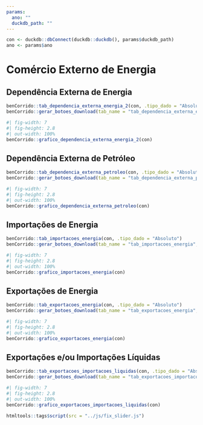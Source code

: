 ```yaml
---
params:
  ano: ""
  duckdb_path: ""
---
```


```r
con <- duckdb::dbConnect(duckdb::duckdb(), params$duckdb_path)
ano <- params$ano
```

# Comércio Externo de Energia

## Dependência Externa de Energia

```r
benCorrido::tab_dependencia_externa_energia_2(con, .tipo_dado = "Absoluto")
benCorrido::gerar_botoes_download(tab_name = "tab_dependencia_externa_energia_2", .tipo_dado = "Absoluto")
```

```r
#| fig-width: 7
#| fig-height: 2.8
#| out-width: 100%
benCorrido::grafico_dependencia_externa_energia_2(con)
```

## Dependência Externa de Petróleo

```r
benCorrido::tab_dependencia_externa_petroleo(con, .tipo_dado = "Absoluto")
benCorrido::gerar_botoes_download(tab_name = "tab_dependencia_externa_petroleo", .tipo_dado = "Absoluto")
```

```r
#| fig-width: 7
#| fig-height: 2.8
#| out-width: 100%
benCorrido::grafico_dependencia_externa_petroleo(con)
```

## Importações de Energia

```r
benCorrido::tab_importacoes_energia(con, .tipo_dado = "Absoluto")
benCorrido::gerar_botoes_download(tab_name = "tab_importacoes_energia", .tipo_dado = "Absoluto")
```

```r
#| fig-width: 7
#| fig-height: 2.8
#| out-width: 100%
benCorrido::grafico_importacoes_energia(con)
```

## Exportações de Energia

```r
benCorrido::tab_exportacoes_energia(con, .tipo_dado = "Absoluto")
benCorrido::gerar_botoes_download(tab_name = "tab_exportacoes_energia", .tipo_dado = "Absoluto")
```

```r
#| fig-width: 7
#| fig-height: 2.8
#| out-width: 100%
benCorrido::grafico_exportacoes_energia(con)
```

## Exportações e/ou Importações Líquidas

```r
benCorrido::tab_exportacoes_importacoes_liquidas(con, .tipo_dado = "Absoluto")
benCorrido::gerar_botoes_download(tab_name = "tab_exportacoes_importacoes_liquidas", .tipo_dado = "Absoluto")
```

```r
#| fig-width: 7
#| fig-height: 2.8
#| out-width: 100%
benCorrido::grafico_exportacoes_importacoes_liquidas(con)
```

```r
htmltools::tags$script(src = "../js/fix_slider.js")
```

